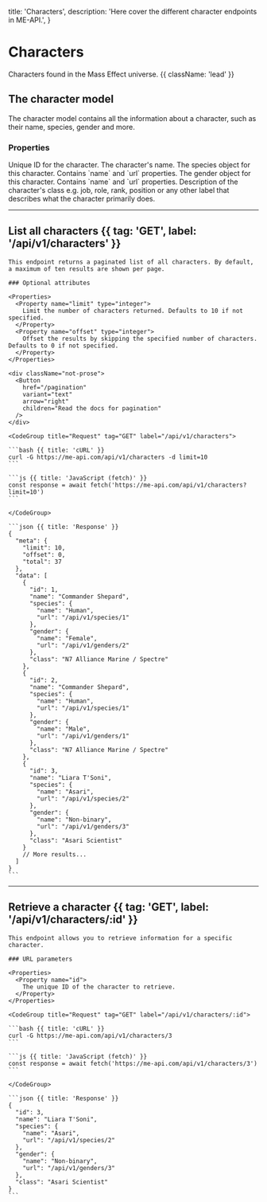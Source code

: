   title: 'Characters',
  description: 'Here cover the different character endpoints in ME-API.',
}

# Characters

Characters found in the Mass Effect universe. {{ className: 'lead' }}

## The character model

The character model contains all the information about a character, such as their name, species, gender and more.

### Properties

<Properties>
  <Property name="id" type="number">
    Unique ID for the character.
  </Property>
  <Property name="name" type="string">
    The character's name.
  </Property>
  <Property name="species" type="object">
    The species object for this character. Contains `name` and `url` properties.
  </Property>
  <Property name="gender" type="object">
    The gender object for this character. Contains `name` and `url` properties.
  </Property>
  <Property name="class" type="string">
    Description of the character's class e.g. job, role, rank, position or any
    other label that describes what the character primarily does.
  </Property>
</Properties>

---

## List all characters {{ tag: 'GET', label: '/api/v1/characters' }}

<Row>
  <Col>

    This endpoint returns a paginated list of all characters. By default, a maximum of ten results are shown per page.

    ### Optional attributes

    <Properties>
      <Property name="limit" type="integer">
        Limit the number of characters returned. Defaults to 10 if not specified.
      </Property>
      <Property name="offset" type="integer">
        Offset the results by skipping the specified number of characters. Defaults to 0 if not specified.
      </Property>
    </Properties>

    <div className="not-prose">
      <Button
        href="/pagination"
        variant="text"
        arrow="right"
        children="Read the docs for pagination"
      />
    </div>

  </Col>
  <Col sticky>

    <CodeGroup title="Request" tag="GET" label="/api/v1/characters">

    ```bash {{ title: 'cURL' }}
    curl -G https://me-api.com/api/v1/characters -d limit=10
    ```

    ```js {{ title: 'JavaScript (fetch)' }}
    const response = await fetch('https://me-api.com/api/v1/characters?limit=10')
    ```

    </CodeGroup>

    ```json {{ title: 'Response' }}
    {
      "meta": {
        "limit": 10,
        "offset": 0,
        "total": 37
      },
      "data": [
        {
          "id": 1,
          "name": "Commander Shepard",
          "species": {
            "name": "Human",
            "url": "/api/v1/species/1"
          },
          "gender": {
            "name": "Female",
            "url": "/api/v1/genders/2"
          },
          "class": "N7 Alliance Marine / Spectre"
        },
        {
          "id": 2,
          "name": "Commander Shepard",
          "species": {
            "name": "Human",
            "url": "/api/v1/species/1"
          },
          "gender": {
            "name": "Male",
            "url": "/api/v1/genders/1"
          },
          "class": "N7 Alliance Marine / Spectre"
        },
        {
          "id": 3,
          "name": "Liara T'Soni",
          "species": {
            "name": "Asari",
            "url": "/api/v1/species/2"
          },
          "gender": {
            "name": "Non-binary",
            "url": "/api/v1/genders/3"
          },
          "class": "Asari Scientist"
        }
        // More results...
      ]
    }
    ```

  </Col>
</Row>

---

## Retrieve a character {{ tag: 'GET', label: '/api/v1/characters/:id' }}

<Row>
  <Col>

    This endpoint allows you to retrieve information for a specific character.

    ### URL parameters

    <Properties>
      <Property name="id">
        The unique ID of the character to retrieve.
      </Property>
    </Properties>

  </Col>
  <Col sticky>

    <CodeGroup title="Request" tag="GET" label="/api/v1/characters/:id">

    ```bash {{ title: 'cURL' }}
    curl -G https://me-api.com/api/v1/characters/3
    ```

    ```js {{ title: 'JavaScript (fetch)' }}
    const response = await fetch('https://me-api.com/api/v1/characters/3')
    ```

    </CodeGroup>

    ```json {{ title: 'Response' }}
    {
      "id": 3,
      "name": "Liara T'Soni",
      "species": {
        "name": "Asari",
        "url": "/api/v1/species/2"
      },
      "gender": {
        "name": "Non-binary",
        "url": "/api/v1/genders/3"
      },
      "class": "Asari Scientist"
    }
    ```

  </Col>
</Row>
